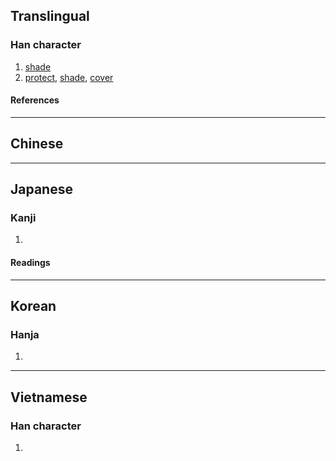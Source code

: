 {{character info/new}}
==Translingual==

===Han character===
{{Han char|rn=53|rad=广|as=11|sn=14|four=00231|canj=INLI|ids=⿸广陰}}

# [[shade]]
# [[protect]], [[shade]], [[cover]]

====References====
{{Han ref|kx=0350.040|dkj=09463|dj=0661.060|hdz=20897.020|uh=5ED5}}

----

==Chinese==
{{zh-see|蔭|v}}

----

==Japanese==

===Kanji===
{{ja-kanji|grade=|rs=广11}}

# {{rfdef|ja|sort=广11}}

====Readings====
{{ja-readings
|on=いん, おん
|kun=おほふ, かばふ, かげ
}}

----

==Korean==

===Hanja===
{{ko-hanja|음}}

# {{rfdef|ko|sort=广11}}

----

==Vietnamese==

===Han character===
{{vi-readings|rs=广11|reading=ấm}}

# {{rfdef|vi|sort=广11}}